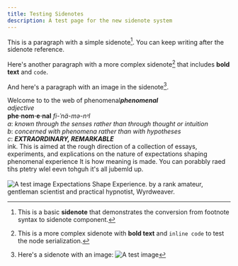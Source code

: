 ```yaml
---
title: Testing Sidenotes
description: A test page for the new sidenote system
---
```




This is a paragraph with a simple sidenote[^1]. You can keep writing after the sidenote reference.

[^1]: This is a basic **sidenote** that demonstrates the conversion from footnote syntax to sidenote component.

Here's another paragraph with a more complex sidenote[^2] that includes **bold text** and `code`.

And here's a paragraph with an image in the sidenote[^3].

[^2]: This is a more complex sidenote with **bold text** and `inline code` to test the node serialization.

[^3]: Here's a sidenote with an image:
    ![A test image](/images/index-mooney-frog-sol.png) 


Welcome to to the web of phenomenal<Sidenote number={1}>**_phenomenal_**<br/> *adjective*<br/> **phe·​nom·​e·​nal** *fi-ˈnä-mə-nᵊl*<br/> *a*: _known through the senses rather than through thought or intuition_<br/> *b*: _concerned with phenomena rather than with hypotheses_<br/> *c*: **_EXTRAORDINARY, REMARKABLE_**<br/> </Sidenote> ink. This is aimed at the rough direction of a collection of essays, experiments, and explications on the nature of expectations shaping phenomenal experience<Sidenote number={2}> It is how meaning is made.  You can porabbly raed tihs ptetry wlel eevn tohguh it's all jubemld up.<br/><br/>
![A test image](/images/index-mooney-frog-sol.png) Expectations Shape Experience.</Sidenote> by a rank amateur, gentleman scientist and practical hypnotist, Wyrdweaver.

